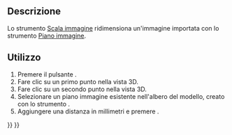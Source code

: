 <languages/>

{{Docnav/it
|[[Image_CreateImagePlane/it|Piano immagine]]
|
|[[Image_Workbench/it|Image]]
|IconL=Image_CreateImagePlane.svg
|IconR=
|IconC=Workbench_Image.svg
}}

{{GuiCommand/it
|Name=Image Scaling
|Name/it=Scala immagine
|MenuLocation=
|Workbenches=[[Image_Workbench/it|Image]]
|SeeAlso=[[Image_Open/it|Apri immagine]], [[Image_CreateImagePlane/it|Piano immagine]]
}}

==Descrizione==

Lo strumento [[Image_Scaling/it|Scala immagine]] ridimensiona un'immagine importata con lo strumento [[Image_CreateImagePlane/it|Piano immagine]].

== Utilizzo ==

# Premere il pulsante {{Button|[[Image:Image_Scaling.svg|16px]] [[Image_Scaling/it|Scala]]}}.
# Fare clic su un primo punto nella vista 3D.
# Fare clic su un secondo punto nella vista 3D.
# Selezionare un piano immagine esistente nell'albero del modello, creato con lo strumento {{Button|[[Image:Image_CreateImagePlane.svg|16px]] [[Image_CreateImagePlane/it|Piano immagine]]}}.
# Aggiungere una distanza in millimetri e premere {{Button|OK}}.


{{Docnav/it
|[[Image_CreateImagePlane/it|Piano immagine]]
|
|[[Image_Workbench/it|Image]]
|IconL=Image_CreateImagePlane.svg
|IconR=
|IconC=Workbench_Image.svg
}}

{{Image Tools navi{{#translation:}}}}
{{Userdocnavi{{#translation:}}}}